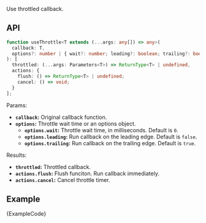
Use throttled callback.

## API

```ts
function useThrottle<T extends (...args: any[]) => any>(
  callback: T,
  options?: number | { wait?: number; leading?: boolean; trailing?: boolean }
): [
  throttled: (...args: Parameters<T>) => ReturnType<T> | undefined,
  actions: {
    flush: () => ReturnType<T> | undefined;
    cancel: () => void;
  }
];
```

Params:

- **`callback`:** Original callback function.
- **`options`:** Throttle wait time or an options object.
  - **`options.wait`:** Throttle wait time, in milliseconds. Default is `0`.
  - **`options.leading`:** Run callback on the leading edge. Default is `false`.
  - **`options.trailing`:** Run callback on the trailing edge. Default is `true`.

Results:

- **`throttled`:** Throttled callback.
- **`actions.flush`:** Flush funciton. Run callback immediately.
- **`actions.cancel`:** Cancel throttle timer.

## Example

<ExampleBlock>
  <Example />
</ExampleBlock>
<CodeBlock language="tsx">{ExampleCode}</CodeBlock>
